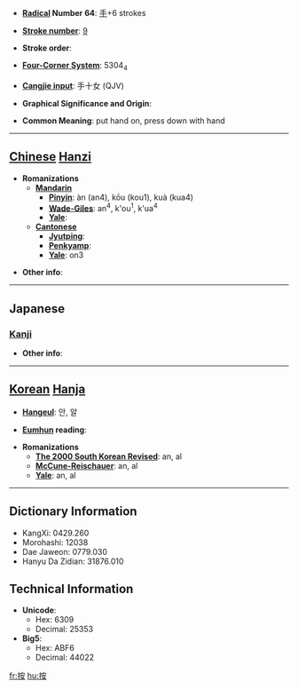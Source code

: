 * '''[[Wiktionary:Chinese radical index| Radical]] Number 64''': [[Wiktionary:Chinese radical index 手|手]]+6 strokes

* '''[[Wiktionary:Chinese total strokes index|Stroke number]]''': [[Wiktionary:Chinese total strokes index 9|9]]

* '''Stroke order''': 

* '''[[Wiktionary:Chinese four corner index|Four-Corner System]]''': 5304<sub>4</sub>

* '''[[Wiktionary:Chinese Cangjie index|Cangjie input]]''': 手十女 (QJV)

* '''Graphical Significance and Origin''': 

* '''Common Meaning''': put hand on, press down with hand

----

== [[Chinese]] [[Hanzi]] ==

* '''Romanizations'''
** '''[[Mandarin]]'''
*** '''[[Pinyin]]''': àn (an4), kōu (kou1), kuà (kua4)
*** '''[[Wade-Giles]]''': an<sup>4</sup>, k'ou<sup>1</sup>, k'ua<sup>4</sup>
*** '''[[Yale]]''': 
** '''[[Cantonese]]'''
*** '''[[Jyutping]]''':
*** '''[[Penkyamp]]''': 
*** '''[[Yale]]''': on3

* '''Other info''': 

----

==Japanese==
===[[Kanji]]===
{{kanji|on readings=[[あん]] (an)
|kun readings=[[おさえる]] (osaeru), [[しらべる]] (shiraberu)
}}

* '''Other info''':  

----

== [[Korean]] [[Hanja]] ==

* '''[[Hangeul]]''': 안, 알

* '''[[Eumhun]] reading''': 

* '''Romanizations'''
** '''[[The 2000 South Korean Revised Romanization|The 2000 South Korean Revised]]''': an, al
** '''[[McCune-Reischauer]]''': an, al
** '''[[Yale]]''': an, al

----

== Dictionary Information ==

* KangXi: 0429.260
* Morohashi: 12038
* Dae Jaweon: 0779.030
* Hanyu Da Zidian: 31876.010

== Technical Information ==

* '''Unicode''':
** Hex: 6309
** Decimal: 25353
* '''Big5''':
** Hex: ABF6
** Decimal: 44022

[[fr:按]]
[[hu:按]]